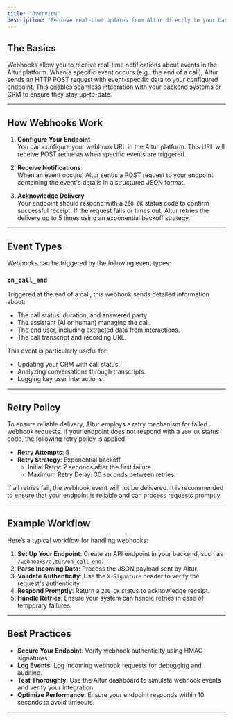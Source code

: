```yaml
---
title: "Overview"
description: "Recieve real-time updates from Altur directly to your backend or CRM."
---
```


## The Basics

Webhooks allow you to receive real-time notifications about events in the Altur platform. When a specific event occurs (e.g., the end of a call), Altur sends an HTTP POST request with event-specific data to your configured endpoint. This enables seamless integration with your backend systems or CRM to ensure they stay up-to-date.

---

## How Webhooks Work

1. **Configure Your Endpoint**  
    You can configure your webhook URL in the Altur platform. This URL will receive POST requests when specific events are triggered.

2. **Receive Notifications**  
    When an event occurs, Altur sends a POST request to your endpoint containing the event's details in a structured JSON format.

3. **Acknowledge Delivery**  
    Your endpoint should respond with a `200 OK` status code to confirm successful receipt. If the request fails or times out, Altur retries the delivery up to 5 times using an exponential backoff strategy.

---

## Event Types

Webhooks can be triggered by the following event types:

### `on_call_end`
Triggered at the end of a call, this webhook sends detailed information about:
- The call status, duration, and answered party.
- The assistant (AI or human) managing the call.
- The end user, including extracted data from interactions.
- The call transcript and recording URL.

This event is particularly useful for:
- Updating your CRM with call status.
- Analyzing conversations through transcripts.
- Logging key user interactions.

---

## Retry Policy

To ensure reliable delivery, Altur employs a retry mechanism for failed webhook requests. If your endpoint does not respond with a `200 OK` status code, the following retry policy is applied:

- **Retry Attempts**: 5
- **Retry Strategy**: Exponential backoff
  - Initial Retry: 2 seconds after the first failure.
  - Maximum Retry Delay: 30 seconds between retries.

If all retries fail, the webhook event will not be delivered. It is recommended to ensure that your endpoint is reliable and can process requests promptly.

---

## Example Workflow

Here’s a typical workflow for handling webhooks:

1. **Set Up Your Endpoint**: Create an API endpoint in your backend, such as `/webhooks/altur/on_call_end`.
2. **Parse Incoming Data**: Process the JSON payload sent by Altur.
3. **Validate Authenticity**: Use the `X-Signature` header to verify the request's authenticity.
4. **Respond Promptly**: Return a `200 OK` status to acknowledge receipt.
5. **Handle Retries**: Ensure your system can handle retries in case of temporary failures.

---

## Best Practices

- **Secure Your Endpoint**: Verify webhook authenticity using HMAC signatures.
- **Log Events**: Log incoming webhook requests for debugging and auditing.
- **Test Thoroughly**: Use the Altur dashboard to simulate webhook events and verify your integration.
- **Optimize Performance**: Ensure your endpoint responds within 10 seconds to avoid timeouts.

---